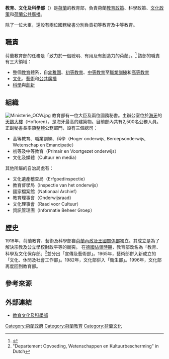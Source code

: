 {{荷蘭政治}}
'''教育、文化及科學部'''（{{lang-nl|Ministerie van Onderwijs, Cultuur en Wetenschappen}}）是[[荷蘭政治|荷蘭]]的教育部，負責荷蘭[[荷蘭教育|教育政策]]、科學政策、[[荷蘭文化|文化政策]]和[[荷蘭公共廣播|荷蘭公共廣播]]。

除了一位大臣，還設有兩位國務秘書分別負責初等教育及中等教育。

==職責==
荷蘭教育部的任務是「致力於一個聰明、有用及有創造力的荷蘭」。<ref>{{Cite web |url=http://www.minocw.nl/organisatie/340/index.html |title=荷蘭教育部 |access-date=2009-05-18 |archive-url=https://web.archive.org/web/20080320134141/http://www.minocw.nl/organisatie/340/index.html |archive-date=2008-03-20 |dead-url=yes }}</ref> 該部的職責有三大領域：
* 整個[[教育|教育]]體系，自[[幼稚園|幼稚園]]、[[初等教育|初等教育]]、[[中等教育|中等教育]]至[[職業訓練|職業訓練]]和[[高等教育|高等教育]]
* [[文化|文化]]、[[藝術|藝術]]和[[公共廣播|公共廣播]]
* [[科學|科學]]與[[創新|創新]]

==組織==
[[Image:Ministerie_OCW.jpg|thumb]]
教育部有一位大臣及兩位國務秘書。主辦公室位於[[海牙|海牙]]的[[天鵝大樓|天鵝大樓]]（Hoftoren），是海牙最高的建築物。目前部內共有2,500名公務人員。正副秘書長率領整體公務部門，設有三個總司：
* 高等教育、職業訓練、科學（Hoger onderwijs, Beroepsonderwijs, Wetenschap en Emancipatie）
* 初等及中等教育（Primair en Voortgezet onderwijs）
* 文化及媒體（Cultuur en media）

其他所屬的自治局處有：
* 文化遺產稽查局（Erfgoedinspectie）
* 教育督學局（Inspectie van het onderwijs）
* 國家檔案館（Nationaal Archief）
* 教育理事會（Onderwijsraad）
* 文化理事會（Raad voor Cultuur）
* 資訊管理團（Informatie Beheer Groep）

==歷史==
1918年，荷蘭教育、藝術及科學部自[[荷蘭內政及王國關係部|荷蘭內政及王國關係部]]獨立。其成立是為了解決宗教及公立學校財政平等的衝突。 在[[第二次世界大戰時的荷蘭|德國佔領時期]]，教育部改名為「教育、科學及文化保存部」<ref>"Departement Opvoeding, Wetenschappen en Kultuurbescherming" in Dutch</ref>並分出「宣傳及藝術部」。1965年，藝術部併入新成立的「文化、休閒及社會工作部」。1982年，文化部併入「衛生部」。1996年，文化部再度回到教育部。

==參考來源==
<references/>

== 外部連結 ==
*[https://web.archive.org/web/20090228211600/http://minocw.nl/english/index.html 教育文化及科學部] 

{{Dutch ministries}}

[[Category:荷蘭政府|Category:荷蘭政府]]
[[Category:荷蘭教育|Category:荷蘭教育]]
[[Category:荷蘭文化|Category:荷蘭文化]]